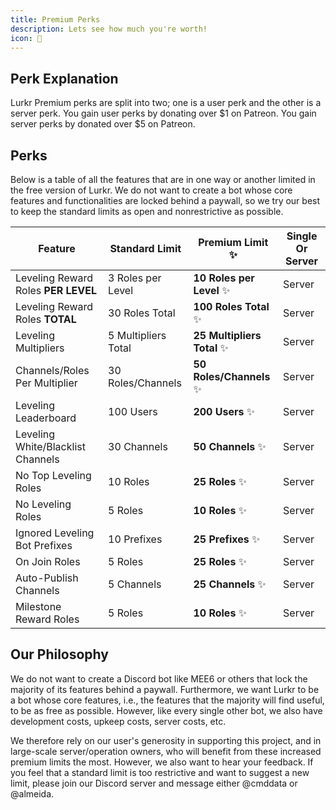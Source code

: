 ```yaml
---
title: Premium Perks
description: Lets see how much you're worth!
icon: 👑
---
```



## Perk Explanation

<ExternalLink href={PATREON_URL}>Lurkr Premium</ExternalLink> perks are split into two; one is a user perk and the other
is a server perk. You gain user perks by donating over $1 on Patreon. You gain server perks by donated over $5 on
Patreon.

## Perks

Below is a table of all the features that are in one way or another limited in the free version of Lurkr. We do not want
to create a bot whose core features and functionalities are locked behind a paywall, so we try our best to keep the
standard limits as open and nonrestrictive as possible.

| Feature                             | Standard Limit      | Premium Limit ✨            | Single Or Server |
| ----------------------------------- | ------------------- | --------------------------- | ---------------- |
| Leveling Reward Roles **PER LEVEL** | 3 Roles per Level   | **10 Roles per Level** ✨   | Server           |
| Leveling Reward Roles **TOTAL**     | 30 Roles Total      | **100 Roles Total** ✨      | Server           |
| Leveling Multipliers                | 5 Multipliers Total | **25 Multipliers Total** ✨ | Server           |
| Channels/Roles Per Multiplier       | 30 Roles/Channels   | **50 Roles/Channels** ✨    | Server           |
| Leveling Leaderboard                | 100 Users           | **200 Users** ✨            | Server           |
| Leveling White/Blacklist Channels   | 30 Channels         | **50 Channels** ✨          | Server           |
| No Top Leveling Roles               | 10 Roles            | **25 Roles** ✨             | Server           |
| No Leveling Roles                   | 5 Roles             | **10 Roles** ✨             | Server           |
| Ignored Leveling Bot Prefixes       | 10 Prefixes         | **25 Prefixes** ✨          | Server           |
| On Join Roles                       | 5 Roles             | **25 Roles** ✨             | Server           |
| Auto-Publish Channels               | 5 Channels          | **25 Channels** ✨          | Server           |
| Milestone Reward Roles              | 5 Roles             | **10 Roles** ✨             | Server           |

## Our Philosophy

We do not want to create a Discord bot like MEE6 or others that lock the majority of its features behind a paywall.
Furthermore, we want Lurkr to be a bot whose core features, i.e., the features that the majority will find useful, to be
as free as possible. However, like every single other bot, we also have development costs, upkeep costs, server costs,
etc.

We therefore rely on our user's generosity in supporting this project, and in large-scale server/operation owners, who
will benefit from these increased premium limits the most. However, we also want to hear your feedback. If you feel that
a standard limit is too restrictive and want to suggest a new limit, please join our Discord server and message either
@cmddata or @almeida.
